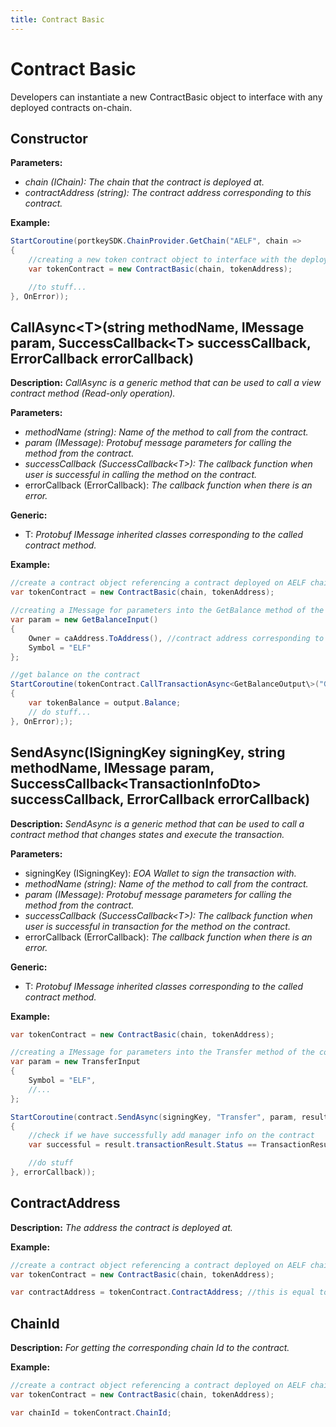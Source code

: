 ```yaml
---
title: Contract Basic
---
```


# Contract Basic

Developers can instantiate a new ContractBasic object to interface with any deployed contracts on-chain.

## Constructor

**Parameters:**

-   *chain (IChain): The chain that the contract is deployed at.*
-   *contractAddress (string): The contract address corresponding to this contract.*

**Example:**

```c#
StartCoroutine(portkeySDK.ChainProvider.GetChain("AELF", chain =>
{
    //creating a new token contract object to interface with the deployed smart contract on chain.
    var tokenContract = new ContractBasic(chain, tokenAddress);

    //to stuff...
}, OnError));
```

## CallAsync<T\>(string methodName, IMessage param, SuccessCallback<T\> successCallback, ErrorCallback errorCallback)

**Description:** *CallAsync is a generic method that can be used to call a view contract method (Read-only operation).*

**Parameters:**

-   *methodName (string): Name of the method to call from the contract.*
-   *param (IMessage): Protobuf message parameters for calling the method from the contract.*
-   *successCallback (SuccessCallback<T\>): The callback function when user is successful in calling the method on the contract.*
-   errorCallback (ErrorCallback): *The callback function when there is an error.*

**Generic:**

-   T: *Protobuf IMessage inherited classes corresponding to the called contract method.*

**Example:**

```c#
//create a contract object referencing a contract deployed on AELF chain
var tokenContract = new ContractBasic(chain, tokenAddress);

//creating a IMessage for parameters into the GetBalance method of the contract
var param = new GetBalanceInput()
{
    Owner = caAddress.ToAddress(), //contract address corresponding to the chain
    Symbol = "ELF"
};

//get balance on the contract
StartCoroutine(tokenContract.CallTransactionAsync<GetBalanceOutput\>("GetBalance", param, output =>
{
    var tokenBalance = output.Balance;
    // do stuff...
}, OnError););
```

## SendAsync(ISigningKey signingKey, string methodName, IMessage param, SuccessCallback<TransactionInfoDto\> successCallback, ErrorCallback errorCallback)

**Description:** *SendAsync is a generic method that can be used to call a contract method that changes states and execute the transaction.*

**Parameters:**

-   signingKey (ISigningKey): *EOA Wallet to sign the transaction with.*
-   *methodName (string): Name of the method to call from the contract.*
-   *param (IMessage): Protobuf message parameters for calling the method from the contract.*
-   *successCallback (SuccessCallback<T\>): The callback function when user is successful in transaction for the method on the contract.*
-   errorCallback (ErrorCallback): *The callback function when there is an error.*

**Generic:**

-   T: *Protobuf IMessage inherited classes corresponding to the called contract method.*

**Example:**

```c#
var tokenContract = new ContractBasic(chain, tokenAddress);

//creating a IMessage for parameters into the Transfer method of the contract
var param = new TransferInput
{
    Symbol = "ELF",
    //...
};

StartCoroutine(contract.SendAsync(signingKey, "Transfer", param, result =>
{
    //check if we have successfully add manager info on the contract
    var successful = result.transactionResult.Status == TransactionResultStatus.Mined.ToString();

    //do stuff
}, errorCallback));
```

## ContractAddress

**Description:** *The address the contract is deployed at.*

**Example:**

```c#
//create a contract object referencing a contract deployed on AELF chain
var tokenContract = new ContractBasic(chain, tokenAddress);

var contractAddress = tokenContract.ContractAddress; //this is equal to tokenAddress
```

## ChainId

**Description:** *For getting the corresponding chain Id to the contract.*

**Example:**

```c#
//create a contract object referencing a contract deployed on AELF chain
var tokenContract = new ContractBasic(chain, tokenAddress);

var chainId = tokenContract.ChainId;
```
